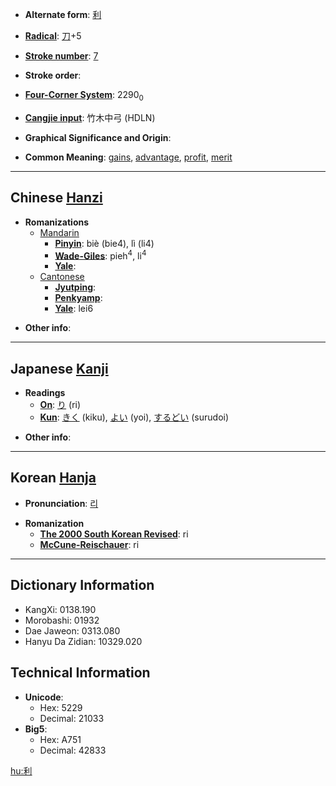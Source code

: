 * '''Alternate form''': [[利]]

* '''[[Wiktionary:Chinese radical index| Radical]]''': [[Wiktionary:Chinese radical index 刀|刀]]+5

* '''[[Wiktionary:Chinese total strokes index|Stroke number]]''': [[Wiktionary:Chinese total strokes index 7|7]]

* '''Stroke order''': 

* '''[[Wiktionary:Chinese four corner index|Four-Corner System]]''': 2290<sub>0</sub>

* '''[[Wiktionary:Chinese Cangjie index|Cangjie input]]''': 竹木中弓 (HDLN)

* '''Graphical Significance and Origin''': 

* '''Common Meaning''': [[gain]]s, [[advantage]], [[profit]], [[merit]]

----

== Chinese [[Hanzi]] ==

* '''Romanizations'''
** [[Mandarin]]
*** '''[[Pinyin]]''': biè (bie4), lì (li4)
*** '''[[Wade-Giles]]''': pieh<sup>4</sup>, li<sup>4</sup>
*** '''[[Yale]]''': 
**[[Cantonese]]
***'''[[Jyutping]]''':
***'''[[Penkyamp]]''': 
***'''[[Yale]]''': lei6

* '''Other info''': 

----

== Japanese [[Kanji]] ==

* '''Readings'''
** '''[[On]]''': [[り]] (ri)
** '''[[Kun]]''': [[きく]] (kiku), [[よい]] (yoi), [[するどい]] (surudoi)

* '''Other info''':  

----

== Korean [[Hanja]] ==

* '''Pronunciation''': [[리]]

* '''Romanization'''
** '''[[The 2000 South Korean Revised Romanization|The 2000 South Korean Revised]]''': ri
** '''[[McCune-Reischauer]]''': ri

----

== Dictionary Information ==

* KangXi: 0138.190
* Morobashi: 01932
* Dae Jaweon: 0313.080
* Hanyu Da Zidian: 10329.020

== Technical Information ==

* '''Unicode''':
** Hex: 5229
** Decimal: 21033
* '''Big5''':
** Hex: A751
** Decimal: 42833

[[hu:利]]